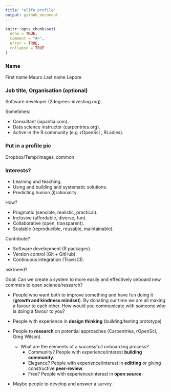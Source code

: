 ```yaml
---
title: "elife profile"
output: github_document
---
```


```r
knitr::opts_chunk$set(
  echo = TRUE,
  comment = "#>",
  error = TRUE,
  collapse = TRUE
)
```

### Name

First name
Mauro
Last name
Lepore

### Job title, Organisation (optional)

Software developer (2degrees-investing.org).

Sometimes:

* Consultant (ixpantia.com).
* Data science instructor (carpentries.org).
* Active in the R community (e.g. rOpenSci , RLadies).

### Put in a profile pic

Dropbox/Temp/images_common

### Interests?

* Learning and teaching.
* Using and building and systematic solutions.
* Predicting human (i)rationality.

How?

* Pragmatic (sensible, realistic, practical).
* Inclusive (affordable, diverse, fun).
* Collaborative (open, transparent).
* Scalable (reproducible, reusable, maintainable).

Contribute?

* Software development (R packages).
* Version control (Git + GitHub).
* Continuous integration (TravisCI).

ask/need?

Goal: Can we create a system to more easily and effectively onboard new commers to open science/research?

* People who want both to improve something and have fun doing it (__growth and kindness mindset__). By donating our time we are all making a favour to each other. How would you communicate with someone who is doing a favour to you?

* People with experience in __design thinking__ (building/testing prototype)

* People to __research__ on potential approaches (Carpentries, rOpenSci, Greg Wilson).
  * What are the elements of a successfull onboarding process?
      * Community? People with experience/interest __building community__.
      * Elegance? People with experience/interest in __editting__ or giving constructive __peer-review__.
      * Free? People with experience/interest in __open source__.

* Maybe people to develop and answer a survey.
